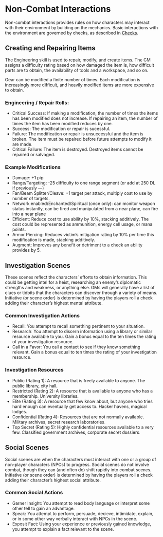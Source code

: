 # Non-Combat Interactions

Non-combat interactions provides rules on how characters may interact with their environment by building on the mechanics. Basic interactions with the environment are governed by checks, as described in [Checks](./ch03.qmd#checks). 

## Creating and Repairing Items

The Engineering skill is used to repair, modify, and create items. The GM assigns a difficulty rating based on how damaged the item is, how difficult parts are to obtain, the availability of tools and a workspace, and so on. 

Gear can be modified a finite number of times. Each modification is increasingly more difficult, and heavily modified items are more expensive to obtain. 

### Engineering / Repair Rolls:

* Critical Success: If making a modification, the number of times the items has been modified does not increase. If repairing an item, the number of times the item has been modified reduces by one.
* Success: The modification or repair is sucessful.
* Failure: The modification or repair is unsuccessful and the item is broken. The item must be repaired before future attempts to modify it are made.
* Critical Failure: The item is destroyed. Destroyed items cannot be repaired or salvaged.

### Example Modifications

* Damage: +1 pip
* Range/Targeting: -25 difficulty to one range segment (or add at 250 DL if previously —)
* Fan/Beam Splitter/Cleave: +1 target per attack, multiply cost to use by number of targets.
* Network enabled/Enchanted/Spiritual (once only): can monitor weapon status instantly, can be fired and manipulated from a near plane, can fire into a near plane
* Efficient: Reduce cost to use ability by 10%, stacking additively. The cost could be represented as ammunition, energy cell usage, or mana points.
* Armor Piercing: Reduces victim's mitigation rating by 10% per time this modification is made, stacking additively.
* Augment: Improves any benefit or detriment to a check an ability provides by 5.

## Investigation Scenes

These scenes reflect the characters' efforts to obtain information. This could be getting intel for a heist, researching an enemy's diplomatic strengths and weakness, or anything else. GMs will generally have a list of clues or tidbits that the characters can discover through a variety of means. Initiative (or scene order) is determined by having the players roll a check adding their character's highest mental attribute. 

### Common Investigation Actions

* Recall: You attempt to recall something pertinent to your situation.
* Research: You attempt to discern information using a library or similar resource available to you. Gain a bonus equal to the ten times the rating of your investigation resource.
* Call in a Favor:  You call a contact to see if they know something relevant. Gain a bonus equal to ten times the rating of your investigation resource.

### Investigation Resources

* Public (Rating 1): A resource that is freely available to anyone. The public library, city hall.
* Restricted (Rating 2): A resource that is available to anyone who has a membership. University libraries.
* Elite (Rating 3):  A resource that few know about, but anyone who tries hard enough can eventually get access to. Hacker havens, magical lodges.
* Confidential (Rating 4): Resources that are not normally available. Military archives, secret research laboratories.
* Top Secret (Rating 5): Highly confidential resources available to a very few. Classified government archives, corporate secret dossiers.

## Social Scenes
Social scenes are when the characters must interact with one or a group of non-player characters (NPCs) to progress. Social scenes do not involve combat, though they can (and often do) shift rapidly into combat scenes. Initiative (or scene order) is determined by having the players roll a check adding their character's highest social attribute.

### Common Social Actions

* Garner Insight: You attempt to read body language or interpret some other tell to gain an advantage.
* Speak: You attempt to perform, persuade, decieve, intimidate, explain, or in some other way verbally interact with NPCs in the scene.
* Exposit Fact: Using your experience or previously gained knowledge, you attempt to explain a fact relevant to the scene.
